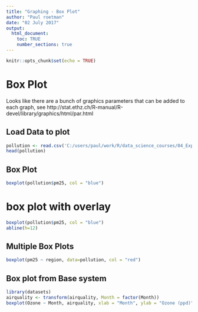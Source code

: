 ```yaml
---
title: "Graphing - Box Plot"
author: "Paul roetman"
date: "02 July 2017"
output: 
  html_document:
    toc: TRUE
    number_sections: true
---
```



```r
knitr::opts_chunk$set(echo = TRUE)
```

# Box Plot

Looks like there are a bunch of graphics parameters that can be added to each graph, see http://stat.ethz.ch/R-manual/R-devel/library/graphics/html/par.html

## Load Data to plot
```r

pollution <- read.csv('C:/users/paul/work/R/data_science_courses/04_ExploratoryAnalysis/exploratoryGraphs/data/avgpm25.csv', colClasses = c('numeric','character','factor','numeric','numeric'))
head(pollution)

```

## Box Plot

```r
boxplot(pollution$pm25, col = "blue")
```

# box plot with overlay

```r
boxplot(pollution$pm25, col = "blue")
abline(h=12)
```

## Multiple Box Plots

```r
boxplot(pm25 ~ region, data=pollution, col = "red")
```

## Box plot from Base system

```r
library(datasets)
airquality <- transform(airquality, Month = factor(Month))
boxplot(Ozone ~ Month, airquality, xlab = "Month", ylab = "Ozone (ppd)")
```

